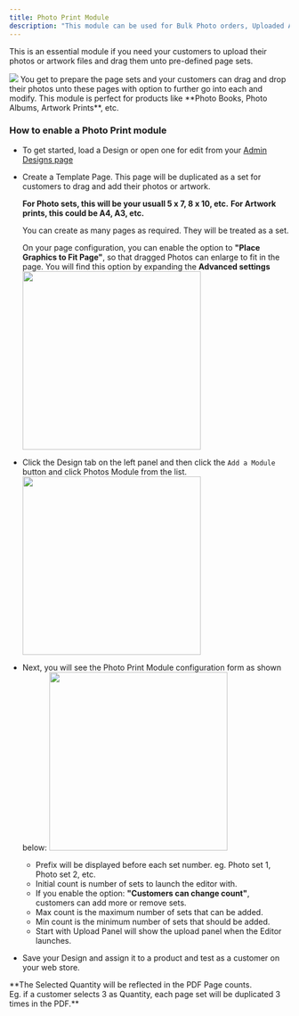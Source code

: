 ```yaml
---
title: Photo Print Module
description: "This module can be used for Bulk Photo orders, Uploaded Artwork and File placements"
---
```


This is an essential module if you need your customers to upload their photos or artwork files and drag them unto pre-defined page sets.

<Frame caption="Four Collection of a Two Photo Sets">
    <img src="/images/photo-print-sample.png" />
</Frame>

<Tip>
You get to prepare the page sets and your customers can drag and drop their photos unto these pages with option to further go into each and modify. This module is perfect for products like **Photo Books, Photo Albums, Artwork Prints**, etc.
</Tip>

### How to enable a Photo Print module

-   To get started, load a Design or open one for edit from your [Admin Designs page](https://admin.print.app/designs)

-   Create a Template Page. This page will be duplicated as a set for customers to drag and add their photos or artwork.


    **For Photo sets, this will be your usuall 5 x 7, 8 x 10, etc.**
    **For Artwork prints, this could be A4, A3, etc.**

    You can create as many pages as required. They will be treated as a set.

    On your page configuration, you can enable the option to **"Place Graphics to Fit Page"**, so that dragged Photos can enlarge to fit in the page.
    You will find this option by expanding the **Advanced settings**
    <img width="320" src="/images/photo-print-tip.png" />

-   Click the Design tab on the left panel and then click the `Add a Module` button and click Photos Module from the list.
    <img width="320" src="/images/photo-print.png" />

-   Next, you will see the Photo Print Module configuration form as shown below:
    <img width="320" src="/images/photo-print-form.png" />
    -   Prefix will be displayed before each set number. eg. Photo set 1, Photo set 2, etc.
    -   Initial count is number of sets to launch the editor with.
    -   If you enable the option: **"Customers can change count"**, customers can add more or remove sets.
    -   Max count is the maximum number of sets that can be added.
    -   Min count is the minimum number of sets that should be added.
    -   Start with Upload Panel will show the upload panel when the Editor launches.

-   Save your Design and assign it to a product and test as a customer on your web store.

<Note>
**The Selected Quantity will be reflected in the PDF Page counts.
<br/>Eg. if a customer selects 3 as Quantity, each page set will be duplicated 3 times in the PDF.**
</Note>